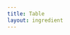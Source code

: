 ```yaml
---
title: Table
layout: ingredient
---
```



<Table
  id="fruits-vegetables"
  columns={[
    {
      id: 'name',
      Label: 'Name'
    },
    {
      id: 'type',
      Label: 'Type'
    },
    {
      id: 'flavor',
      Label: 'Flavor'
    },
  ]}
  data={[
    ['Apple', 'Fruit', 'Sweet'],
    ['Lemon', 'Fruit', 'Bitter'],
    ['Onion', 'Vegetable', 'Bitter'],
    ['Pepper', 'Vegetable', 'Sweet'],
    ['Carrots', 'Vegetable', 'Sweet'],
    ['Banana', 'Fruit', 'Sweet']
  ]}
/>
